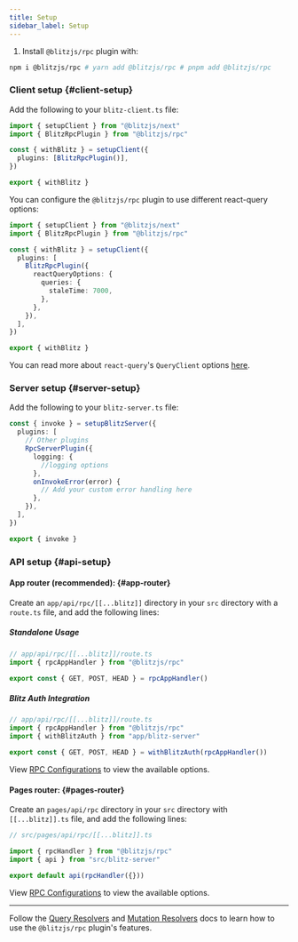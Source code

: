```yaml
---
title: Setup
sidebar_label: Setup
---
```


1. Install `@blitzjs/rpc` plugin with:

```bash
npm i @blitzjs/rpc # yarn add @blitzjs/rpc # pnpm add @blitzjs/rpc
```

### Client setup {#client-setup}

Add the following to your `blitz-client.ts` file:

```typescript
import { setupClient } from "@blitzjs/next"
import { BlitzRpcPlugin } from "@blitzjs/rpc"

const { withBlitz } = setupClient({
  plugins: [BlitzRpcPlugin()],
})

export { withBlitz }
```

You can configure the `@blitzjs/rpc` plugin to use different react-query
options:

```typescript
import { setupClient } from "@blitzjs/next"
import { BlitzRpcPlugin } from "@blitzjs/rpc"

const { withBlitz } = setupClient({
  plugins: [
    BlitzRpcPlugin({
      reactQueryOptions: {
        queries: {
          staleTime: 7000,
        },
      },
    }),
  ],
})

export { withBlitz }
```

You can read more about `react-query`'s `QueryClient` options
[here](https://react-query.tanstack.com/reference/QueryClient).

### Server setup {#server-setup}

Add the following to your `blitz-server.ts` file:

```ts
const { invoke } = setupBlitzServer({
  plugins: [
    // Other plugins
    RpcServerPlugin({
      logging: {
        //logging options
      },
      onInvokeError(error) {
        // Add your custom error handling here
      },
    }),
  ],
})

export { invoke }
```

### API setup {#api-setup}

#### App router (recommended): {#app-router}

Create an `app/api/rpc/[[...blitz]]` directory in your `src` directory
with a `route.ts` file, and add the following lines:

##### Standalone Usage

```ts
// app/api/rpc/[[...blitz]]/route.ts
import { rpcAppHandler } from "@blitzjs/rpc"

export const { GET, POST, HEAD } = rpcAppHandler()
```

##### Blitz Auth Integration

```ts
// app/api/rpc/[[...blitz]]/route.ts
import { rpcAppHandler } from "@blitzjs/rpc"
import { withBlitzAuth } from "app/blitz-server"

export const { GET, POST, HEAD } = withBlitzAuth(rpcAppHandler())
```

View [RPC Configurations](/docs/rpc-config) to view the available options.

#### Pages router: {#pages-router}

Create an `pages/api/rpc` directory in your `src` directory with
`[[...blitz]].ts` file, and add the following lines:

```ts
// src/pages/api/rpc/[[...blitz]].ts

import { rpcHandler } from "@blitzjs/rpc"
import { api } from "src/blitz-server"

export default api(rpcHandler({}))
```

View [RPC Configurations](/docs/rpc-config) to view the available options.

---

Follow the [Query Resolvers](/docs/query-resolvers) and
[Mutation Resolvers](/docs/mutation-resolvers) docs to learn how to use
the `@blitzjs/rpc` plugin's features.
